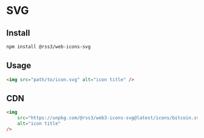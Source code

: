 # SVG

## Install

```bash
npm install @rss3/web-icons-svg
```

## Usage

```html
<img src="path/to/icon.svg" alt="icon title" />
```

## CDN

```html
<img
	src="https://unpkg.com/@rss3/web3-icons-svg@latest/icons/bitcoin.svg"
	alt="icon title"
/>
```
